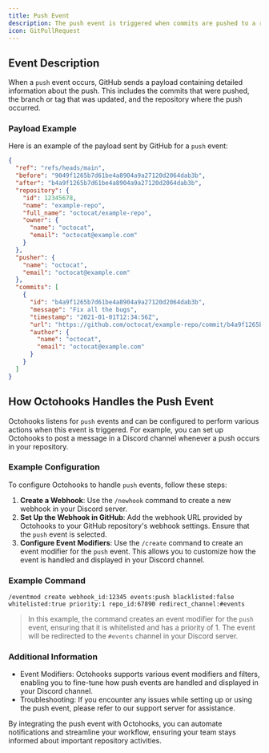```yaml
---
title: Push Event
description: The push event is triggered when commits are pushed to a repository branch or tag. This event is commonly used to notify external services about changes in the repository, such as new commits, branch updates, or tag creations.
icon: GitPullRequest
---
```


## Event Description

When a `push` event occurs, GitHub sends a payload containing detailed information about the push. This includes the commits that were pushed, the branch or tag that was updated, and the repository where the push occurred.

### Payload Example

Here is an example of the payload sent by GitHub for a `push` event:

```json
{
  "ref": "refs/heads/main",
  "before": "9049f1265b7d61be4a8904a9a27120d2064dab3b",
  "after": "b4a9f1265b7d61be4a8904a9a27120d2064dab3b",
  "repository": {
    "id": 12345678,
    "name": "example-repo",
    "full_name": "octocat/example-repo",
    "owner": {
      "name": "octocat",
      "email": "octocat@example.com"
    }
  },
  "pusher": {
    "name": "octocat",
    "email": "octocat@example.com"
  },
  "commits": [
    {
      "id": "b4a9f1265b7d61be4a8904a9a27120d2064dab3b",
      "message": "Fix all the bugs",
      "timestamp": "2021-01-01T12:34:56Z",
      "url": "https://github.com/octocat/example-repo/commit/b4a9f1265b7d61be4a8904a9a27120d2064dab3b",
      "author": {
        "name": "octocat",
        "email": "octocat@example.com"
      }
    }
  ]
}
```

## How Octohooks Handles the Push Event

Octohooks listens for `push` events and can be configured to perform various actions when this event is triggered. For example, you can set up Octohooks to post a message in a Discord channel whenever a push occurs in your repository.

### Example Configuration

To configure Octohooks to handle `push` events, follow these steps:

1. **Create a Webhook**: Use the `/newhook` command to create a new webhook in your Discord server.
2. **Set Up the Webhook in GitHub**: Add the webhook URL provided by Octohooks to your GitHub repository's webhook settings. Ensure that the `push` event is selected.
3. **Configure Event Modifiers**: Use the `/create` command to create an event modifier for the `push` event. This allows you to customize how the event is handled and displayed in your Discord channel.

### Example Command

```plaintext
/eventmod create webhook_id:12345 events:push blacklisted:false whitelisted:true priority:1 repo_id:67890 redirect_channel:#events
```

> In this example, the command creates an event modifier for the `push` event, ensuring that it is whitelisted and has a priority of 1. The event will be redirected to the `#events` channel in your Discord server.

### Additional Information
- Event Modifiers: Octohooks supports various event modifiers and filters, enabling you to fine-tune how push events are handled and displayed in your Discord channel.
- Troubleshooting: If you encounter any issues while setting up or using the push event, please refer to our support server for assistance.


By integrating the push event with Octohooks, you can automate notifications and streamline your workflow, ensuring your team stays informed about important repository activities.